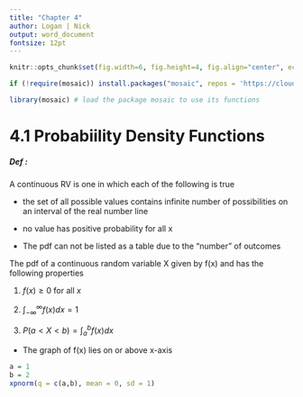 ```yaml
---
title: "Chapter 4"
author: Logan | Nick
output: word_document
fontsize: 12pt
---
```


```r
knitr::opts_chunk$set(fig.width=6, fig.height=4, fig.align="center", echo = FALSE, message=FALSE, results = FALSE)
```

```r
if (!require(mosaic)) install.packages("mosaic", repos = 'https://cloud.r-project.org')

library(mosaic) # load the package mosaic to use its functions
```

# 4.1 Probabiility Density Functions

##### Def :

A continuous RV is one in which each of the following is true

  * the set of all possible values contains infinite number of possibilities on an interval of the real number line
  
  * no value has positive probability for all x

\begin{equation*}
    P(a \le X \le b) = P(a < X \le b) = P(a \le X < b)
\end{equation*}

  * The pdf can not be listed as a table due to the "number" of outcomes 
  
The pdf of a continuous random variable X given by f(x) and has the following properties

1. $f(x) \ge 0$ for all $x$

2. $\int_{-\infty}^{\infty} f(x)dx = 1$

3. $P(a < X < b) = \int_{a}^{b} f(x)dx$

  * The graph of f(x) lies on or above x-axis
  
```r
a = 1
b = 2
xpnorm(q = c(a,b), mean = 0, sd = 1)
  
```

